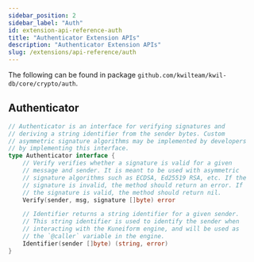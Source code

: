 ```yaml
---
sidebar_position: 2
sidebar_label: "Auth"
id: extension-api-reference-auth
title: "Authenticator Extension APIs"
description: "Authenticator Extension APIs"
slug: /extensions/api-reference/auth
---
```


The following can be found in package `github.com/kwilteam/kwil-db/core/crypto/auth`.

## Authenticator

```go
// Authenticator is an interface for verifying signatures and
// deriving a string identifier from the sender bytes. Custom
// asymmetric signature algorithms may be implemented by developers
// by implementing this interface.
type Authenticator interface {
	// Verify verifies whether a signature is valid for a given
	// message and sender. It is meant to be used with asymmetric
	// signature algorithms such as ECDSA, Ed25519 RSA, etc. If the
	// signature is invalid, the method should return an error. If
	// the signature is valid, the method should return nil.
	Verify(sender, msg, signature []byte) error

	// Identifier returns a string identifier for a given sender.
	// This string identifier is used to identify the sender when
	// interacting with the Kuneiform engine, and will be used as
	// the `@caller` variable in the engine.
	Identifier(sender []byte) (string, error)
}
```